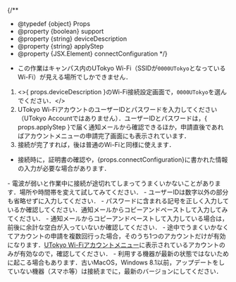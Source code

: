 
{/**
  * @typedef {object} Props
  * @property {boolean} support
  * @property {string} deviceDescription
  * @property {string} applyStep
  * @property {JSX.Element} connectConfiguration
  */}

- この作業はキャンパス内のUTokyo Wi-Fi（SSIDが`0000UTokyo`となっているWi-Fi）が見える場所でしかできません．

1. <>{ props.deviceDescription }のWi-Fi接続設定画面で，`0000UTokyo`を選んでください．</>
1. UTokyo Wi-FiアカウントのユーザーIDとパスワードを入力してください（UTokyo Accountではありません）．ユーザーIDとパスワードは，{ props.applyStep }で届く通知メールから確認できるほか，申請直後であればアカウントメニューの申請完了画面にも表示されています．
1. 接続が完了すれば，後は普通のWi-Fiと同様に使えます．

- 接続時に，証明書の確認や，{props.connectConfiguration}に書かれた情報の入力が必要な場合があります．
<Help lang="ja" support={props.support}>
  - 電波が弱いと作業中に接続が途切れてしまってうまくいかないことがあります．場所や時間帯を変えて試してみてください．
  - ユーザーIDは数字以外の部分も省略せずに入力してください．
  - パスワードに含まれる記号を正しく入力しているか確認してください．通知メールからコピーアンドペーストして入力してみてください．
  - 通知メールからコピーアンドペーストして入力している場合は，前後に余計な空白が入っていないか確認してください．
  - 途中でうまくいかなくてアカウントの申請を複数回行った場合，そのうち1つのアカウントだけが有効になります．<a href="https://acm.wifi.adm.u-tokyo.ac.jp/secure/user_applies/index/1/">UTokyo Wi-Fiアカウントメニュー</a>に表示されているアカウントのみが有効なので，確認してください．
  - 利用する機器が最新の状態ではないために起こる場合もあります．古いMacOS，Windows 8.1以前，アップデートをしていない機器（スマホ等）は接続までに，最新のバージョンにしてください．
</Help>

